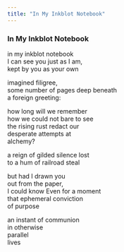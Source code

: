 ```yaml
---
title: "In My Inkblot Notebook"
---
```


### In My Inkblot Notebook

in my inkblot notebook<br>
I can see you just as I am,<br>
kept by you as your own<br>

imagined filigree,<br>
some number of pages deep beneath<br>
a foreign greeting:<br>

how long will we remember<br>
how we could not bare to see<br>
the rising rust redact our<br>
desperate attempts at<br>
alchemy?<br>

a reign of gilded silence lost<br>
to a hum of railroad steal<br>

but had I drawn you<br>
out from the paper,<br>
I could know Even for a moment<br>
that ephemeral conviction<br>
of purpose<br>

an instant of communion<br>
in otherwise<br>
parallel<br>
lives<br>

<br>
